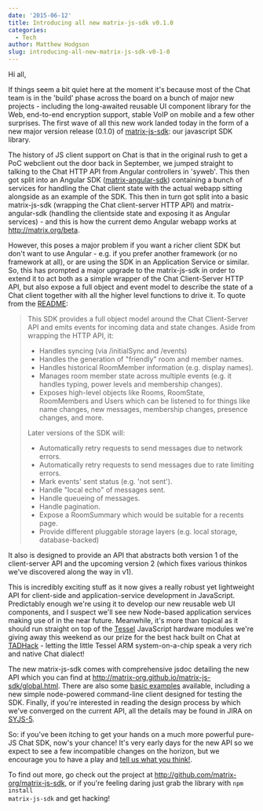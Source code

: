 ```yaml
---
date: '2015-06-12'
title: Introducing all new matrix-js-sdk v0.1.0
categories:
  - Tech
author: Matthew Hodgson
slug: introducing-all-new-matrix-js-sdk-v0-1-0
---
```


Hi all,

If things seem a bit quiet here at the moment it's because most of the Chat team is in the 'build' phase across the board on a bunch of major new projects - including the long-awaited reusable UI component library for the Web, end-to-end encryption support, stable VoIP on mobile and a few other surprises.  The first wave of all this new work landed today in the form of a new major version release (0.1.0) of <a href="https://github.com/matrix-org/matrix-js-sdk">matrix-js-sdk</a>: our javascript SDK library.

The history of JS client support on Chat is that in the original rush to get a PoC webclient out the door back in September, we jumped straight to talking to the Chat HTTP API from Angular controllers in 'syweb'.  This then got split into an Angular SDK (<a href="https://github.com/matrix-org/matrix-angular-sdk">matrix-angular-sdk</a>) containing a bunch of services for handling the Chat client state with the actual webapp sitting alongside as an example of the SDK.  This then in turn got split into a basic matrix-js-sdk (wrapping the Chat client-server HTTP API) and matrix-angular-sdk (handling the clientside state and exposing it as Angular services) - and this is how the current demo Angular webapp works at <a href="http://matrix.org/beta">http://matrix.org/beta</a>.

However, this poses a major problem if you want a richer client SDK but don't want to use Angular - e.g. if you prefer another framework (or no framework at all), or are using the SDK in an Application Service or similar.  So, this has prompted a major upgrade to the matrix-js-sdk in order to extend it to act both as a simple wrapper of the Chat Client-Server HTTP API, but also expose a full object and event model to describe the state of a Chat client together with all the higher level functions to drive it.  To quote from the <a href="https://github.com/matrix-org/matrix-js-sdk/blob/master/README.md">README</a>:

<blockquote>
This SDK provides a full object model around the Chat Client-Server API and emits events for incoming data and state changes. Aside from wrapping the HTTP API, it:

<ul>
<li>Handles syncing (via /initialSync and /events)</li>
<li>Handles the generation of "friendly" room and member names.</li>
<li>Handles historical RoomMember information (e.g. display names).</li>
<li>Manages room member state across multiple events (e.g. it handles typing, power levels and membership changes).</li>
<li>Exposes high-level objects like Rooms, RoomState, RoomMembers and Users which can be listened to for things like name changes, new messages, membership changes, presence changes, and more.</li>
</ul>

Later versions of the SDK will:

<ul>
<li>Automatically retry requests to send messages due to network errors.</li>
<li>Automatically retry requests to send messages due to rate limiting errors.</li>
<li>Mark events' sent status (e.g. 'not sent').</li>
<li>Handle "local echo" of messages sent.</li>
<li>Handle queueing of messages.</li>
<li>Handle pagination.</li>
<li>Expose a RoomSummary which would be suitable for a recents page.</li>
<li>Provide different pluggable storage layers (e.g. local storage, database-backed)</li>
</ul>

</blockquote>

It also is designed to provide an API that abstracts both version 1 of the client-server API and the upcoming version 2 (which fixes various thinkos we've discovered along the way in v1).

This is incredibly exciting stuff as it now gives a really robust yet lightweight API for client-side and application-service development in JavaScript.  Predictably enough we're using it to develop our new reusable web UI components, and I suspect we'll see new Node-based application services making use of in the near future.  Meanwhile, it's more than topical as it should run straight on top of the <a href="http://tessel.io">Tessel</a> JavaScript hardware modules we're giving away this weekend as our prize for the best hack built on Chat at <a href="/blog/2015/06/05/global-tadhack-hackathon/">TADHack</a> - letting the little Tessel ARM system-on-a-chip speak a very rich and native Chat dialect!

The new matrix-js-sdk comes with comprehensive jsdoc detailing the new API which you can find at <a href="http://matrix-org.github.io/matrix-js-sdk/global.html">http://matrix-org.github.io/matrix-js-sdk/global.html</a>.  There are also some <a href="https://github.com/matrix-org/matrix-js-sdk/tree/master/examples">basic examples</a> available, including a new simple node-powered command-line client designed for testing the SDK.  Finally, if you're interested in reading the design process by which we've converged on the current API, all the details may be found in JIRA on <a href="/jira/browse/SYJS-5">SYJS-5</a>.

So: if you've been itching to get your hands on a much more powerful pure-JS Chat SDK, now's your chance!  It's very early days for the new API so we expect to see a few incompatible changes on the horizon, but we encourage you to have a play and <a href="http://matrix.org/beta/#/room/#matrix:matrix.org">tell us what you think!</a>.

To find out more, go check out the project at <a href="http://github.com/matrix-org/matrix-js-sdk">http://github.com/matrix-org/matrix-js-sdk</a>, or if you're feeling daring just grab the library with <code>npm install matrix-js-sdk</code> and get hacking!